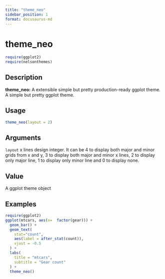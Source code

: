 ```yaml
---
title: "theme_neo"
sidebar_position: 1
format: docusaurus-md
---
```


# theme_neo

```r
require(ggplot2)
require(nelsonthemes)
```

## Description 

**theme_neo:** A extensible simple but pretty production-ready ggplot theme. A simple but pretty ggplot theme.

## Usage

```r
theme_neo(layout = 2)
```

## Arguments

``layout`` x lines design integer. It can be 4 to display both major and minor grids from x and y, 3 to display both major and minor x lines, 2 to display only major line, 1 to display only minor line and 0 to display none.

## Value

A ggplot theme object

## Examples

```r
require(ggplot2)
ggplot(mtcars, aes(x=  factor(gear))) +
  geom_bar() +
  geom_text(
    stat="count",
    aes(label = after_stat(count)),
    vjust = -0.5
  ) +
  labs(
    title = "mtcars",
    subtitle = "Gear count"
  ) +
  theme_neo()
```